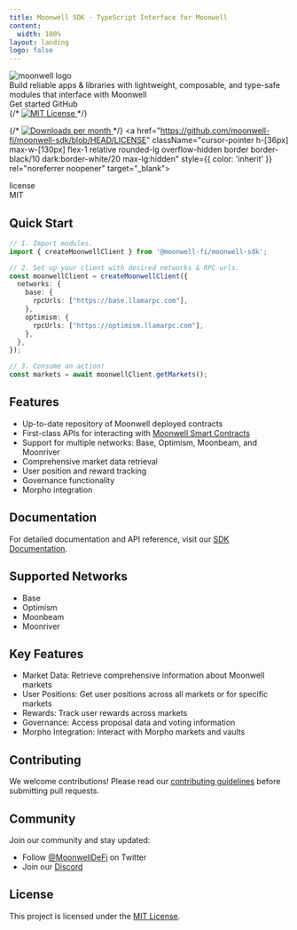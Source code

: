 ```yaml
---
title: Moonwell SDK · TypeScript Interface for Moonwell
content:
  width: 100%
layout: landing
logo: false
---
```


          
<div className="max-w-[1120px] mx-auto vp-doc relative px-[24px] mb-[96px] mt-[32px] md:px-0 md:mb-[64px]">
  <div className="pt-[48px] max-sm:pt-0">
    <div className="max-sm:px-0 flex justify-between z-0 max-md:justify-center">
      <div className="space-y-8 max-w-[400px] flex flex-col items-start max-md:items-center">
        <img className="h-[72px] invert-[1] dark:invert-0 max-sm:h-[60px]" src="/Moonwell-Logo-White.svg" alt="moonwell logo" />
        <div className="font-regular text-[21px] max-sm:text-[18px] text-[#919193] max-md:text-center">Build reliable apps & libraries with <span className="text-black dark:text-white">lightweight</span>, <span className="text-black dark:text-white">composable</span>, and <span className="text-black dark:text-white">type-safe</span> modules that interface with Moonwell</div>
        <div className="flex justify-center space-x-2">
          <HomePage.Button href="/docs/getting-started" variant="accent">Get started</HomePage.Button>
          <HomePage.Button href="https://github.com/moonwell-fi/moonwell-sdk">GitHub</HomePage.Button>
        </div>
      </div>
      <div className="flex flex-col justify-between w-[440px] space-y-10 max-lg:w-[300px] max-md:hidden">
        <div id="home-install" className="h-full">
          <InstallCommandTabs/>
        </div>
        <div className="flex justify-end space-x-2">
    {/* <a href="https://github.com/moonwell-fi/moonwell-sdk/blob/main/LICENSE">
    <picture>
      <source media="(prefers-color-scheme: dark)" srcSet="https://img.shields.io/npm/l/@moonwell-fi/moonwell-sdk?colorA=21262d&colorB=21262d&style=flat"/>
      <img src="https://img.shields.io/npm/l/@moonwell-fi/moonwell-sdk?colorA=f6f8fa&colorB=f6f8fa&style=flat" alt="MIT License" className='h-6'/>
    </picture>  </a> */}

  {/* <a href="https://www.npmjs.com/package/@moonwell-fi/moonwell-sdk">
    <picture>
      <source media="(prefers-color-scheme: dark)" srcSet="https://img.shields.io/npm/dm/@moonwell-fi/moonwell-sdk?colorA=21262d&colorB=21262d&style=flat"/>
      <img src="https://img.shields.io/npm/dm/@moonwell-fi/moonwell-sdk?colorA=f6f8fa&colorB=f6f8fa&style=flat" alt="Downloads per month" className='h-6'/>
    </picture>
  </a> */}
  <PackegeDownloadsBadge />
    <a href="https://github.com/moonwell-fi/moonwell-sdk/blob/HEAD/LICENSE" className="cursor-pointer h-[36px] max-w-[130px] flex-1 relative rounded-lg overflow-hidden border border-black/10 dark:border-white/20 max-lg:hidden" style={{ color: 'inherit' }} rel="noreferrer noopener" target="_blank">
      <div className="absolute flex z-[1] p-[6px] h-full w-full">
        <div className="flex-1 bg-white/60 dark:bg-black/40 flex items-center w-full h-full rounded-md">
          <span className="font-medium text-[15px] leading-none opacity-80 w-full text-center">license</span>
        </div>
        <div className="flex items-center h-full px-2">
          <span className="font-medium text-[15px] leading-none text-center w-full text-black dark:text-white">MIT</span>
        </div>
      </div>
      <div className="absolute left-0 right-0 top-0 bottom-0 bg-black/5 dark:bg-white/5 z-[0]" />
      <div className="absolute left-0 right-0 top-0 bottom-0 backdrop-blur-[2px] backdrop-filter z-[0]" />
    </a>
    </div>
    </div>
    </div>
  </div>
</div>

<article className="vocs_Content max-w-3xl mt-[-80px] mx-auto">

#
# Quick Start

```ts twoslash
// 1. Import modules.
import { createMoonwellClient } from '@moonwell-fi/moonwell-sdk';

// 2. Set up your client with desired networks & RPC urls.
const moonwellClient = createMoonwellClient({
  networks: {
    base: {
      rpcUrls: ["https://base.llamarpc.com"],
    },
    optimism: {
      rpcUrls: ["https://optimism.llamarpc.com"],
    },
  },
});

// 3. Consume an action!
const markets = await moonwellClient.getMarkets();
```

# Features

- Up-to-date repository of Moonwell deployed contracts
- First-class APIs for interacting with [Moonwell Smart Contracts](https://github.com/moonwell-fi/moonwell-contracts-v2)
- Support for multiple networks: Base, Optimism, Moonbeam, and Moonriver
- Comprehensive market data retrieval
- User position and reward tracking
- Governance functionality
- Morpho integration

# Documentation

For detailed documentation and API reference, visit our [SDK Documentation](https://sdk.moonwell.fi/docs/getting-started).

# Supported Networks

- Base
- Optimism
- Moonbeam
- Moonriver

# Key Features

- Market Data: Retrieve comprehensive information about Moonwell markets
- User Positions: Get user positions across all markets or for specific markets
- Rewards: Track user rewards across markets
- Governance: Access proposal data and voting information
- Morpho Integration: Interact with Morpho markets and vaults

# Contributing

We welcome contributions! Please read our [contributing guidelines](https://github.com/moonwell-fi/moonwell-sdk/blob/HEAD/.github/CONTRIBUTING.md) before submitting pull requests.

# Community

Join our community and stay updated:

- Follow [@MoonwellDeFi](https://x.com/MoonwellDeFi) on Twitter
- Join our [Discord](https://discord.gg/moonwellfi)

# License

This project is licensed under the [MIT License](https://github.com/moonwell-fi/moonwell-sdk/blob/HEAD/LICENSE).

</article>


